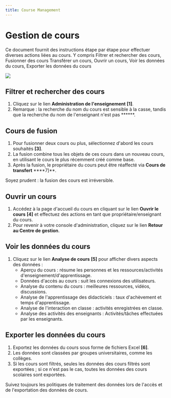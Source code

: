 ```yaml
---
title: Course Management
---
```




# Gestion de cours 

 Ce document fournit des instructions étape par étape pour effectuer diverses actions liées au cours. Y compris Filtrer et rechercher des cours, Fusionner des cours 
 Transférer un cours, Ouvrir un cours, Voir les données du cours, Exporter les données du cours

![](/img/ulearning/admin/course01.png)

 ## Filtrer et rechercher des cours 
 1. Cliquez sur le lien **Administration de l'enseignement** **[1]**. 
 2. Remarque : la recherche du nom du cours est sensible à la casse, tandis que la recherche du nom de l'enseignant n'est pas ******. 
 
 ## Cours de fusion 
 1. Pour fusionner deux cours ou plus, sélectionnez d'abord les cours souhaités **[3]**. 
 2. La fusion combine tous les objets de ces cours dans un nouveau cours, en utilisant le cours le plus récemment créé comme base. 
 3. Après la fusion, le propriétaire du cours peut être réaffecté via **Cours de transfert** ****7]**.

<Callout type="warning" emoji="ℹ️"> 
    Soyez prudent : la fusion des cours est irréversible.
</Callout>

 ## Ouvrir un cours 
 1. Accédez à la page d'accueil du cours en cliquant sur le lien **Ouvrir le cours** **[4]** et effectuez des actions en tant que propriétaire/enseignant du cours. 
 2. Pour revenir à votre console d'administration, cliquez sur le lien **Retour au Centre de gestion**. 
 
 ## Voir les données du cours 
 1. Cliquez sur le lien **Analyse de cours** **[5]** pour afficher divers aspects des données : 
     - Aperçu du cours : résume les personnes et les ressources/activités d'enseignement/d'apprentissage. 
     - Données d'accès au cours : suit les connexions des utilisateurs. 
     - Analyse du contenu du cours : meilleures ressources, vidéos, discussions. 
     - Analyse de l'apprentissage des didacticiels : taux d'achèvement et temps d'apprentissage. 
     - Analyse de l'interaction en classe : activités enregistrées en classe. 
     - Analyse des activités des enseignants : Activités/tâches effectuées par les enseignants. 
 
 ## Exporter les données du cours 
 1. Exportez les données du cours sous forme de fichiers Excel **[6]**. 
 2. Les données sont classées par groupes universitaires, comme les collèges. 
 3. Si les cours sont filtrés, seules les données des cours filtrés sont exportées ; si ce n'est pas le cas, toutes les données des cours scolaires sont exportées.

<Callout type="info" emoji="ℹ️"> 
    Suivez toujours les politiques de traitement des données lors de l'accès et de l'exportation des données de cours.
</Callout>